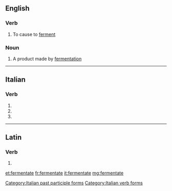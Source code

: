 ==English==

===Verb===
{{en-verb|fermentat|ing}}

# {{context|obsolete|lang=en}} To cause to [[ferment]]

===Noun===
{{en-noun}}

# A product made by [[fermentation]]

----
==Italian==

===Verb===
{{head|it|verb form}}

# {{conjugation of|fermentare||2|p|pres|ind|lang=it}}
# {{conjugation of|fermentare||2|p|imp|lang=it}}
# {{feminine plural of|fermentato|lang=it}}

[[Category:Italian past participle forms]]
[[Category:Italian verb forms]]

----

==Latin==

===Verb===
{{la-verb-form|fermentāte}}

# {{conjugation of|fermentō||1|p|pres|act|imp|lang=la}}

[[et:fermentate]]
[[fr:fermentate]]
[[it:fermentate]]
[[mg:fermentate]]